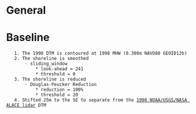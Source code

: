 = General =

= Baseline =
	1. The 1998 DTM is contoured at 1998 MHW (0.308m NAVD88 GEOID12b)
	2. The shoreline is smoothed
		- sliding_window
			* look-ahead = 241
			* threshold = 0
	3. The shoreline is reduced
		- Douglas-Peucker Reduction
			* reduction = 100%
			* threshold = 20
	4. Shifted 25m to the SE to separate from the [[1998_ALACE_lidar|1998 NOAA/USGS/NASA ALACE lidar]] DTM
